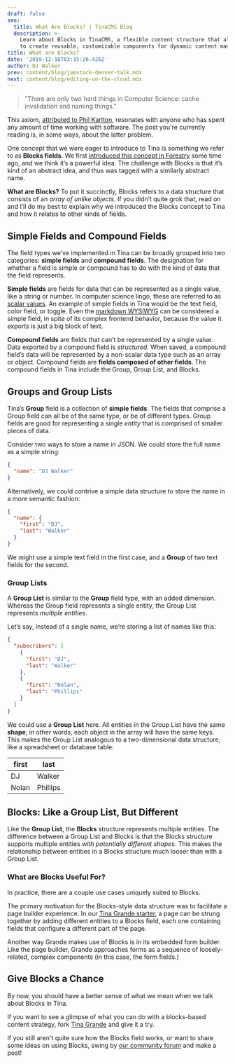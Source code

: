 ```yaml
---
draft: false
seo:
  title: What Are Blocks? | TinaCMS Blog
  description: >-
    Learn about Blocks in TinaCMS, a flexible content structure that allows you
    to create reusable, customizable components for dynamic content management
title: What are Blocks?
date: '2019-12-18T03:15:26.426Z'
author: DJ Walker
prev: content/blog/jamstack-denver-talk.mdx
next: content/blog/editing-on-the-cloud.mdx
---
```


> "There are only two hard things in Computer Science: cache invalidation and naming things."

This axiom, [attributed to Phil Karlton](http://www.tbray.org/ongoing/When/200x/2005/12/23/UPI), resonates with anyone who has spent any amount of time working with software. The post you're currently reading is, in some ways, about the latter problem.

One concept that we were eager to introduce to Tina is something we refer to as **Blocks fields**. We first [introduced this concept in Forestry](https://forestry.io/blog/sawmill-layout-composer-for-hugo-and-forestry/) some time ago, and we think it’s a powerful idea. The challenge with Blocks is that it’s kind of an abstract idea, and thus was tagged with a similarly abstract name.

**What are Blocks?** To put it succinctly, Blocks refers to a data structure that consists of an *array of unlike objects*. If you didn’t quite grok that, read on and I’ll do my best to explain why we introduced the Blocks concept to Tina and how it relates to other kinds of fields.

## Simple Fields and Compound Fields

The field types we’ve implemented in Tina can be broadly grouped into two categories: **simple fields** and **compound fields**. The designation for whether a field is simple or compound has to do with the kind of data that the field represents.

**Simple fields** are fields for data that can be represented as a single value, like a string or number. In computer science lingo, these are referred to as [scalar values](https://softwareengineering.stackexchange.com/questions/238033/what-does-it-mean-when-data-is-scalar). An example of simple fields in Tina would be the text field, color field, or toggle. Even the [markdown WYSIWYG](/docs/editing/markdown) can be considered a simple field, in spite of its complex frontend behavior, because the value it exports is just a big block of text.

**Compound fields** are fields that can’t be represented by a single value. Data exported by a compound field is *structured.* When saved, a compound field’s data will be represented by a non-scalar data type such as an array or object. Compound fields are **fields composed of other fields**. The compound fields in Tina include the Group, Group List, and Blocks.

## Groups and Group Lists

Tina’s **Group** field is a collection of **simple fields**. The fields that comprise a Group field can all be of the same type, or be of different types. Group fields are good for representing a single *entity* that is comprised of smaller pieces of data.

Consider two ways to store a name in JSON. We could store the full name as a simple string:

```json
{
  "name": "DJ Walker"
}
```

Alternatively, we could contrive a simple data structure to store the name in a more semantic fashion:

```json
{
  "name": {
    "first": "DJ",
    "last": "Walker"
  }
}
```

We might use a simple text field in the first case, and a **Group** of two text fields for the second.

### Group Lists

<Diagram alt="diagram of linked circles" src="/img/blog/fig-group-grouplist.svg" />

A **Group List** is similar to the **Group** field type, with an added dimension. Whereas the Group field represents a single entity, the Group List represents *multiple entities*.

Let’s say, instead of a single name, we’re storing a list of names like this:

```json
{
  "subscribers": [
    {
      "first": "DJ",
      "last": "Walker"
    },
    {
      "first": "Nolan",
      "last": "Phillips"
    }
  ]
}
```

We could use a **Group List** here. All entities in the Group List have the same **shape**; in other words, each object in the array will have the same keys. This makes the Group List analogous to a two-dimensional data structure, like a spreadsheet or database table:

| **first** | **last** |
| --------- | -------- |
| DJ        | Walker   |
| Nolan     | Phillips |

## Blocks: Like a Group List, But Different

<Diagram alt="diagram of different shapes linked together" src="/img/blog/fig-blocks.svg" />

Like the **Group List**, the **Blocks** structure represents multiple entities. The difference between a Group List and Blocks is that the Blocks structure supports multiple entities *with potentially different shapes*. This makes the relationship between entities in a Blocks structure much looser than with a Group List.

### What are Blocks Useful For?

In practice, there are a couple use cases uniquely suited to Blocks.

The primary motivation for the Blocks-style data structure was to facilitate a page builder experience. In our [Tina Grande starter](https://github.com/tinacms/tina-starter-grande), a page can be strung together by adding different entities to a Blocks field, each one containing fields that configure a different part of the page.

Another way Grande makes use of Blocks is in its embedded form builder. Like the page builder, Grande approaches forms as a sequence of loosely-related, complex components (in this case, the form fields.)

## Give Blocks a Chance

By now, you should have a better sense of what we mean when we talk about Blocks in Tina.

If you want to see a glimpse of what you can do with a blocks-based content strategy, fork [Tina Grande](https://github.com/tinacms/tina-starter-grande) and give it a try.

If you still aren't quite sure how the Blocks field works, or want to share some ideas on using Blocks, swing by [our community forum](https://community.tinacms.org/) and make a post!
